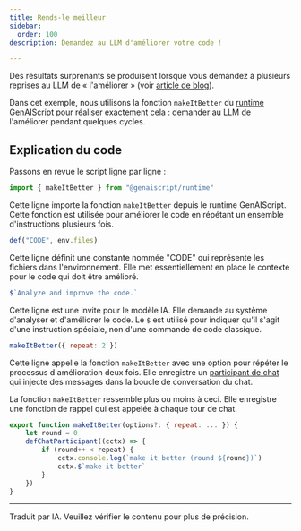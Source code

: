 ```yaml
---
title: Rends-le meilleur
sidebar:
  order: 100
description: Demandez au LLM d'améliorer votre code !

---
```


Des résultats surprenants se produisent lorsque vous demandez à plusieurs reprises au LLM de « l'améliorer » (voir [article de blog](https://minimaxir.com/2025/01/write-better-code/)).

Dans cet exemple, nous utilisons la fonction `makeItBetter` du [runtime GenAIScript](../../../reference/reference/runtime/)
pour réaliser exactement cela : demander au LLM de l'améliorer pendant quelques cycles.

## Explication du code

Passons en revue le script ligne par ligne :

```js
import { makeItBetter } from "@genaiscript/runtime"
```

Cette ligne importe la fonction `makeItBetter` depuis le runtime GenAIScript. Cette fonction est utilisée pour améliorer le code en répétant un ensemble d'instructions plusieurs fois.

```js
def("CODE", env.files)
```

Cette ligne définit une constante nommée "CODE" qui représente les fichiers dans l'environnement. Elle met essentiellement en place le contexte pour le code qui doit être amélioré.

```js
$`Analyze and improve the code.`
```

Cette ligne est une invite pour le modèle IA. Elle demande au système d'analyser et d'améliorer le code. Le `$` est utilisé pour indiquer qu'il s'agit d'une instruction spéciale, non d'une commande de code classique.

```js
makeItBetter({ repeat: 2 })
```

Cette ligne appelle la fonction `makeItBetter` avec une option pour répéter le processus d'amélioration deux fois. Elle enregistre un [participant de chat](../../../reference/reference/scripts/chat-participants/)
qui injecte des messages dans la boucle de conversation du chat.

La fonction `makeItBetter` ressemble plus ou moins à ceci. Elle enregistre une fonction de rappel qui est appelée à chaque tour de chat.

```js
export function makeItBetter(options?: { repeat: ... }) {
    let round = 0
    defChatParticipant((cctx) => {
        if (round++ < repeat) {
            cctx.console.log(`make it better (round ${round})`)
            cctx.$`make it better`
        }
    })
}
```

<hr />

Traduit par IA. Veuillez vérifier le contenu pour plus de précision.

